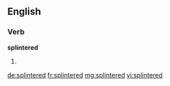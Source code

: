 ==English==

===Verb===
'''splintered'''

# {{past of|splinter}}

[[de:splintered]]
[[fr:splintered]]
[[mg:splintered]]
[[vi:splintered]]